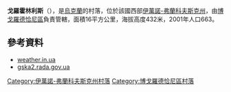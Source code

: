 {{coord|48|43|36|N|24|32|48|E|scale:30000|display=title}}

'''戈羅霍林利斯'''（{{lang-uk|Горохолин Ліс}}），是[[烏克蘭|烏克蘭]]的村落，位於該國西部[[伊萬諾-弗蘭科夫斯克州|伊萬諾-弗蘭科夫斯克州]]，由[[博戈羅德恰尼區|博戈羅德恰尼區]]負責管轄，面積16平方公里，海拔高度432米，2001年人口663。

==參考資料==
*[http://weather.in.ua/ua/ivano-frankovskaja/5703 weather.in.ua] {{Wayback|url=http://weather.in.ua/ua/ivano-frankovskaja/5703 |date=20160305101933 }}
*[http://gska2.rada.gov.ua/pls/z7502/A005?rdat1=12.10.2010&rf7571=13179 gska2.rada.gov.ua]{{dead link|date=2018年3月 |bot=InternetArchiveBot |fix-attempted=yes }}

{{DEFAULTSORT:Горохолин Ліс}}
[[Category:伊萬諾-弗蘭科夫斯克州村落|Category:伊萬諾-弗蘭科夫斯克州村落]]
[[Category:博戈羅德恰尼區村落|Category:博戈羅德恰尼區村落]]


{{IvanoFrankivsk-geo-stub}}